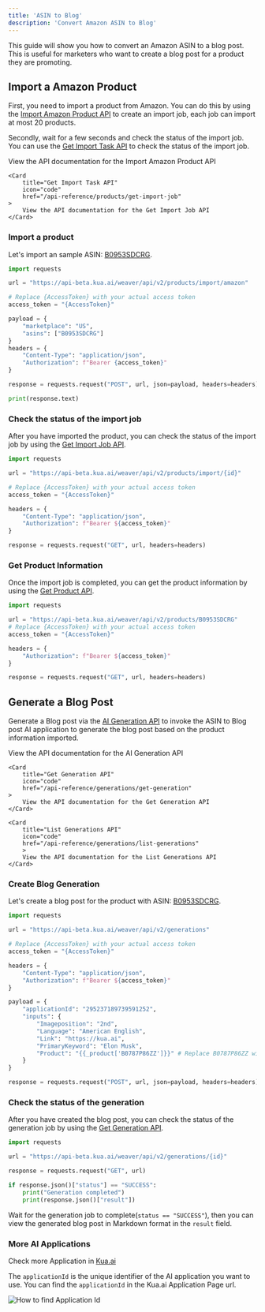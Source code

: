 ```yaml
---
title: 'ASIN to Blog'
description: 'Convert Amazon ASIN to Blog'
---
```


This guide will show you how to convert an Amazon ASIN to a blog post. This is useful for marketers who want to create a blog post for a product they are promoting.

## Import a Amazon Product

First, you need to import a product from Amazon. You can do this by using the [Import Amazon Product API](/api-reference/products/import-amazon-product)
to create an import job, each job can import at most 20 products.

Secondly, wait for a few seconds and check the status of the import job. You can use the [Get Import Task API](/api-reference/products/get-import-job) to check the status of the import job.

<CardGroup cols={2}>
    <Card
        title="Import Amazon Product API"
        icon="code"
        href="/api-reference/products/import-amazon-product"
    >
        View the API documentation for the Import Amazon Product API
    </Card>

    <Card
        title="Get Import Task API"
        icon="code"
        href="/api-reference/products/get-import-job"
    >
        View the API documentation for the Get Import Job API
    </Card>
</CardGroup>


### Import a product

Let's import an sample ASIN: [B0953SDCRG](https://www.amazon.com/PETLIBRO-PLAF005-Automatic-Cat-Feeder/dp/B0953SDCRG).

```python
import requests

url = "https://api-beta.kua.ai/weaver/api/v2/products/import/amazon"

# Replace {AccessToken} with your actual access token
access_token = "{AccessToken}"

payload = {
    "marketplace": "US",
    "asins": ["B0953SDCRG"]
}
headers = {
    "Content-Type": "application/json",
    "Authorization": f"Bearer {access_token}"
}

response = requests.request("POST", url, json=payload, headers=headers)

print(response.text)
```

### Check the status of the import job

After you have imported the product, you can check the status of the import job by using the [Get Import Job API](/api-reference/products/get-import-job).

```python
import requests

url = "https://api-beta.kua.ai/weaver/api/v2/products/import/{id}"

# Replace {AccessToken} with your actual access token
access_token = "{AccessToken}"

headers = {
    "Content-Type": "application/json",
    "Authorization": f"Bearer ${access_token}"
}

response = requests.request("GET", url, headers=headers)
```

### Get Product Information

Once the import job is completed, you can get the product information by using the [Get Product API](/api-reference/products/get-product).

```python
import requests

url = "https://api-beta.kua.ai/weaver/api/v2/products/B0953SDCRG"
# Replace {AccessToken} with your actual access token
access_token = "{AccessToken}"

headers = {
    "Authorization": f"Bearer ${access_token}"
}

response = requests.request("GET", url, headers=headers)
```

## Generate a Blog Post

Generate a Blog post via the [AI Generation API](/api-reference/generations/create-generation) to invoke the ASIN to Blog post AI application to generate the blog post
based on the product information imported.

<CardGroup cols={3}>
    <Card
        title="Create Generation API"
        icon="code"
        href="/api-reference/generations/create-generation"
    >
        View the API documentation for the AI Generation API
    </Card>

    <Card
        title="Get Generation API"
        icon="code"
        href="/api-reference/generations/get-generation"
    >
        View the API documentation for the Get Generation API
    </Card>

    <Card
        title="List Generations API"
        icon="code"
        href="/api-reference/generations/list-generations"
        >
        View the API documentation for the List Generations API
    </Card>
</CardGroup>

### Create Blog Generation

Let's create a blog post for the product with ASIN: [B0953SDCRG](https://www.amazon.com/PETLIBRO-PLAF005-Automatic-Cat-Feeder/dp/B0953SDCRG).

```python
import requests

url = "https://api-beta.kua.ai/weaver/api/v2/generations"

# Replace {AccessToken} with your actual access token
access_token = "{AccessToken}"

headers = {
    "Content-Type": "application/json",
    "Authorization": f"Bearer ${access_token}"
}

payload = {
    "applicationId": "295237189739591252",
    "inputs": {
        "Imageposition": "2nd",
        "Language": "American English",
        "Link": "https://kua.ai",
        "PrimaryKeyword": "Elon Musk",
        "Product": "{{_product['B0787P86ZZ']}}" # Replace B0787P86ZZ with your actual ASIN, {{_product['{ASIN}']}}
    }
}

response = requests.request("POST", url, json=payload, headers=headers)
```

### Check the status of the generation

After you have created the blog post, you can check the status of the generation job by using the [Get Generation API](/api-reference/generations/get-generation).

```python
import requests

url = "https://api-beta.kua.ai/weaver/api/v2/generations/{id}"

response = requests.request("GET", url)

if response.json()["status"] == "SUCCESS":
    print("Generation completed")
    print(response.json()["result"])

```

Wait for the generation job to complete(`status == "SUCCESS"`), then you can view the generated blog post in Markdown format in the `result` field.

### More AI Applications

<Tip>Check more Application in [Kua.ai](https://kua.ai) </Tip>

The `applicationId` is the unique identifier of the AI application you want to use. You can find the `applicationId` in the Kua.ai Application Page url.

![How to find Application Id](/images/application-id.jpg)